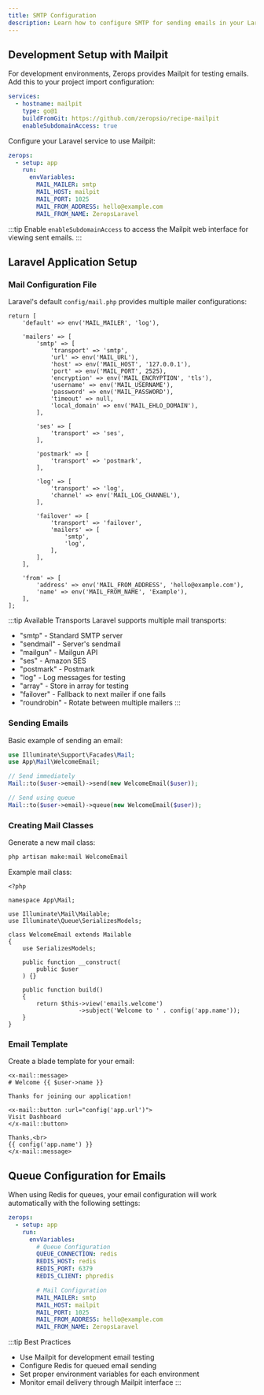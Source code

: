 ```yaml
---
title: SMTP Configuration
description: Learn how to configure SMTP for sending emails in your Laravel application on Zerops
---
```



## Development Setup with Mailpit

For development environments, Zerops provides Mailpit for testing emails. Add this to your project import configuration:

```yml
services:
  - hostname: mailpit
    type: go@1
    buildFromGit: https://github.com/zeropsio/recipe-mailpit
    enableSubdomainAccess: true
```

Configure your Laravel service to use Mailpit:

```yml
zerops:
  - setup: app
    run:
      envVariables:
        MAIL_MAILER: smtp
        MAIL_HOST: mailpit
        MAIL_PORT: 1025
        MAIL_FROM_ADDRESS: hello@example.com
        MAIL_FROM_NAME: ZeropsLaravel
```

:::tip
Enable `enableSubdomainAccess` to access the Mailpit web interface for viewing sent emails.
:::

## Laravel Application Setup

### Mail Configuration File

Laravel's default `config/mail.php` provides multiple mailer configurations:

```php:config/mail.php
return [
    'default' => env('MAIL_MAILER', 'log'),

    'mailers' => [
        'smtp' => [
            'transport' => 'smtp',
            'url' => env('MAIL_URL'),
            'host' => env('MAIL_HOST', '127.0.0.1'),
            'port' => env('MAIL_PORT', 2525),
            'encryption' => env('MAIL_ENCRYPTION', 'tls'),
            'username' => env('MAIL_USERNAME'),
            'password' => env('MAIL_PASSWORD'),
            'timeout' => null,
            'local_domain' => env('MAIL_EHLO_DOMAIN'),
        ],

        'ses' => [
            'transport' => 'ses',
        ],

        'postmark' => [
            'transport' => 'postmark',
        ],

        'log' => [
            'transport' => 'log',
            'channel' => env('MAIL_LOG_CHANNEL'),
        ],

        'failover' => [
            'transport' => 'failover',
            'mailers' => [
                'smtp',
                'log',
            ],
        ],
    ],

    'from' => [
        'address' => env('MAIL_FROM_ADDRESS', 'hello@example.com'),
        'name' => env('MAIL_FROM_NAME', 'Example'),
    ],
];
```

:::tip Available Transports
Laravel supports multiple mail transports:
- "smtp" - Standard SMTP server
- "sendmail" - Server's sendmail
- "mailgun" - Mailgun API
- "ses" - Amazon SES
- "postmark" - Postmark
- "log" - Log messages for testing
- "array" - Store in array for testing
- "failover" - Fallback to next mailer if one fails
- "roundrobin" - Rotate between multiple mailers
:::

### Sending Emails

Basic example of sending an email:

```php
use Illuminate\Support\Facades\Mail;
use App\Mail\WelcomeEmail;

// Send immediately
Mail::to($user->email)->send(new WelcomeEmail($user));

// Send using queue
Mail::to($user->email)->queue(new WelcomeEmail($user));
```

### Creating Mail Classes

Generate a new mail class:

```bash
php artisan make:mail WelcomeEmail
```

Example mail class:

```php:app/Mail/WelcomeEmail.php
<?php

namespace App\Mail;

use Illuminate\Mail\Mailable;
use Illuminate\Queue\SerializesModels;

class WelcomeEmail extends Mailable
{
    use SerializesModels;

    public function __construct(
        public $user
    ) {}

    public function build()
    {
        return $this->view('emails.welcome')
                    ->subject('Welcome to ' . config('app.name'));
    }
}
```

### Email Template

Create a blade template for your email:

```php:resources/views/emails/welcome.blade.php
<x-mail::message>
# Welcome {{ $user->name }}

Thanks for joining our application!

<x-mail::button :url="config('app.url')">
Visit Dashboard
</x-mail::button>

Thanks,<br>
{{ config('app.name') }}
</x-mail::message>
```

## Queue Configuration for Emails

When using Redis for queues, your email configuration will work automatically with the following settings:

```yml
zerops:
  - setup: app
    run:
      envVariables:
        # Queue Configuration
        QUEUE_CONNECTION: redis
        REDIS_HOST: redis
        REDIS_PORT: 6379
        REDIS_CLIENT: phpredis

        # Mail Configuration
        MAIL_MAILER: smtp
        MAIL_HOST: mailpit
        MAIL_PORT: 1025
        MAIL_FROM_ADDRESS: hello@example.com
        MAIL_FROM_NAME: ZeropsLaravel
```

:::tip Best Practices
- Use Mailpit for development email testing
- Configure Redis for queued email sending
- Set proper environment variables for each environment
- Monitor email delivery through Mailpit interface
:::

